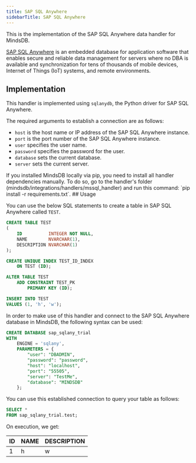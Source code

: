 ```yaml
---
title: SAP SQL Anywhere
sidebarTitle: SAP SQL Anywhere
---
```


This is the implementation of the SAP SQL Anywhere data handler for MindsDB.

[SAP SQL Anywhere](https://www.sap.com/products/technology-platform/sql-anywhere.html) is an embedded database for application software that enables secure and reliable data management for servers where no DBA is available and synchronization for tens of thousands of mobile devices, Internet of Things (IoT) systems, and remote environments.

## Implementation

This handler is implemented using `sqlanydb`, the Python driver for SAP SQL Anywhere.

The required arguments to establish a connection are as follows:

* `host` is the host name or IP address of the SAP SQL Anywhere instance.
* `port` is the port number of the SAP SQL Anywhere instance.
* `user` specifies the user name.
* `password` specifies the password for the user.
* `database` sets the current database.
* `server` sets the current server.

<Tip>
If you installed MindsDB locally via pip, you need to install all handler dependencies manually. To do so, go to the handler's folder (mindsdb/integrations/handlers/mssql_handler) and run this command: `pip install -r requirements.txt`.
</Tip>
## Usage

You can use the below SQL statements to create a table in SAP SQL Anywhere called `TEST`.

```sql
CREATE TABLE TEST
(
    ID          INTEGER NOT NULL,
    NAME        NVARCHAR(1),
    DESCRIPTION NVARCHAR(1)
);

CREATE UNIQUE INDEX TEST_ID_INDEX
    ON TEST (ID);

ALTER TABLE TEST
    ADD CONSTRAINT TEST_PK
        PRIMARY KEY (ID);

INSERT INTO TEST
VALUES (1, 'h', 'w');
```

In order to make use of this handler and connect to the SAP SQL Anywhere database in MindsDB, the following syntax can be used:

```sql
CREATE DATABASE sap_sqlany_trial
WITH
    ENGINE = 'sqlany', 
    PARAMETERS = {
        "user": "DBADMIN",
        "password": "password",
        "host": "localhost",
        "port": "55505",
        "server": "TestMe",
        "database": "MINDSDB"
    };
```

You can use this established connection to query your table as follows:

```sql
SELECT *
FROM sap_sqlany_trial.test;
```

On execution, we get:

| ID | NAME | DESCRIPTION |
|----|------|-------------|
| 1  | h    | w           |
